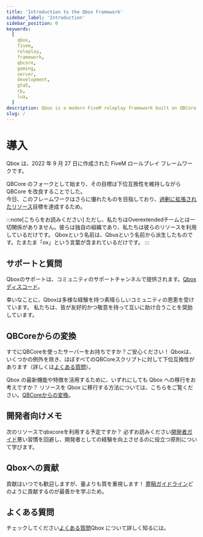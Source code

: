 ```yaml
---
title: 'Introduction to the Qbox Framework'
sidebar_label: 'Introduction'
sidebar_position: 0
keywords:
  [
    qbox,
    fivem,
    roleplay,
    framework,
    qbcore,
    gaming,
    server,
    development,
    gta5,
    rp,
    lua,
  ]
description: Qbox is a modern FiveM roleplay framework built on QBCore foundations with improved performance, security and code quality. Features backwards compatibility with most QBCore scripts while integrating overextended resources.
slug: /
---
```


# 導入

Qbox は、2022 年 9 月 27 日に作成された FiveM ロールプレイ フレームワークです。

QBCore のフォークとして始まり、その目標は下位互換性を維持しながら QBCore を改良することでした。\
今日、このフレームワークはさらに優れたものを目指しており、[過剰に拡張されたリソース](https://github.com/CommunityOx)目標を達成するため。

:::note\[こちらをお読みください]
ただし、私たちはOverextendedチームとは一切関係がありません。彼らは独自の組織であり、私たちは彼らのリソースを利用しているだけです。
Qboxという名前は、Qbusという名前から派生したものです。たまたま「ox」という言葉が含まれているだけです。
:::

## サポートと質問

Qboxのサポートは、コミュニティのサポートチャンネルで提供されます。[Qbox ディスコード](https://discord.gg/qbox)。

幸いなことに、Qboxは多様な経験を持つ素晴らしいコミュニティの恩恵を受けています。
私たちは、皆が友好的かつ敬意を持って互いに助け合うことを奨励しています。

## QBCoreからの変換

すでにQBCoreを使ったサーバーをお持ちですか？ご安心ください！
Qboxは、いくつかの例外を除き、ほぼすべてのQBCoreスクリプトに対して下位互換性があります（詳しくは[よくある質問](./faq#will-my-qbcore-scripts-work-with-qbox)）。

Qbox の最新機能や特徴を活用するために、いずれにしても Qbox への移行をお考えですか？
リソースを Qbox に移行する方法については、こちらをご覧ください。[QBCoreからの変換](./converting)。

## 開発者向けメモ

次のリソースでqbxcoreを利用する予定ですか？
必ずお読みください[開発者ガイド](./developers)悪い習慣を回避し、開発者としての経験を向上させるのに役立つ原則について学びます。

## Qboxへの貢献

貢献はいつでも歓迎しますが、量よりも質を重視します！
[寄稿ガイドライン](https://qbox-project.github.io/contributors)どのように貢献するのが最善かを学ぶため。

## よくある質問

チェックしてください[よくある質問](./faq)Qbox について詳しく知るには。
